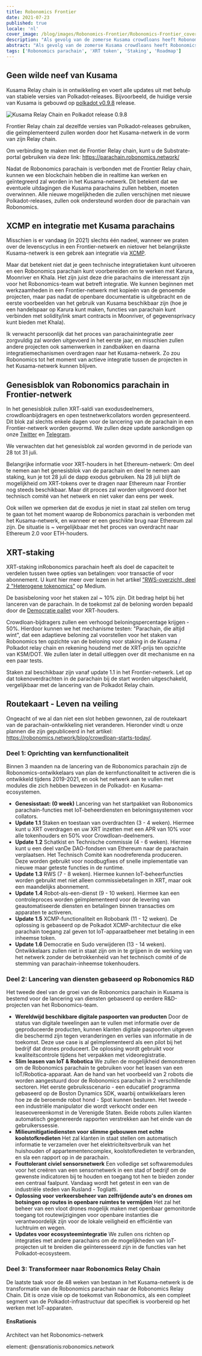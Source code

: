 ```yaml
---
title: Robonomics Frontier
date: 2021-07-23
published: true
locale: 'nl'
cover_image: /blog/images/Robonomics-Frontier/Robonomics-Frontier_cover_2_blog.jpg
description: "Als gevolg van de zomerse Kusama crowdloans heeft Robonomics de Top-10 projecten van het Polkadot ecosysteem bereikt. Voor de volgende golf van veilingen hebben de ontwikkelaars van het project besloten om een functioneel identiek netwerk te implementeren en te onderhouden."
abstract: "Als gevolg van de zomerse Kusama crowdloans heeft Robonomics de Top-10 projecten van het Polkadot ecosysteem bereikt. Voor de volgende golf van veilingen hebben de ontwikkelaars van het project besloten om een functioneel identiek netwerk te implementeren en te onderhouden — Frontier Relay chain, die geïntegreerd zal worden met de Robonomics parachain."
tags: ['Robonomics parachain', 'XRT token', 'Staking', 'Roadmap']
---
```


## Geen wilde neef van Kusama

Kusama Relay chain is in ontwikkeling en voert alle updates uit met behulp van stabiele versies van Polkadot-releases. Bijvoorbeeld, de huidige versie van Kusama is gebouwd op [polkadot v0.9.8](https://github.com/paritytech/polkadot/releases/tag/v0.9.8) release.

![Kusama Relay Chain en Polkadot release 0.9.8](/blog/images/Robonomics-Frontier/Kusama-Relay-Chain-and-Polkadot-release-0-9-8.jpg)

Frontier Relay chain zal dezelfde versies van Polkadot-releases gebruiken, die geïmplementeerd zullen worden door het Kusama-netwerk in de vorm van zijn Relay chain.

Om verbinding te maken met de Frontier Relay chain, kunt u de Substrate-portal gebruiken via deze link: https://parachain.robonomics.network/

Nadat de Robonomics parachain is verbonden met de Frontier Relay chain, kunnen we een blockchain hebben die in realtime kan werken en geïntegreerd zal worden in het Kusama-netwerk. Dit betekent dat we eventuele uitdagingen die Kusama parachains zullen hebben, moeten overwinnen. Alle nieuwe mogelijkheden die zullen verschijnen met nieuwe Polkadot-releases, zullen ook ondersteund worden door de parachain van Robonomics.

## XCMP en integratie met Kusama parachains

Misschien is er vandaag (in 2021) slechts één nadeel, wanneer we praten over de levenscyclus in een Frontier-netwerk en nietover het belangrijkste Kusama-netwerk is een gebrek aan integratie via [XCMP](https://wiki.polkadot.network/docs/learn-crosschain#overview-of-xcmp).

Maar dat betekent niet dat je geen technische integratietaken kunt uitvoeren en een Robonomics parachain kunt voorbereiden om te werken met Karura, Moonriver en Khala. Het zijn juist deze drie parachains die interessant zijn voor het Robonomics-team wat betreft integratie. We kunnen beginnen met werkzaamheden in een Frontier-netwerk met kopieën van de genoemde projecten, maar pas nadat de openbare documentatie is uitgebracht en de eerste voorbeelden van het gebruik van Kusama beschikbaar zijn (hoe je een handelspaar op Karura kunt maken, functies van parachain kunt verbinden met solidity/ink smart contracts in Moonriver, of gegevensprivacy kunt bieden met Khala).

Ik verwacht persoonlijk dat het proces van parachainintegratie zeer zorgvuldig zal worden uitgevoerd in het eerste jaar, en misschien zullen andere projecten ook samenwerken in zandbakken en daarna integratiemechanismen overdragen naar het Kusama-netwerk. Zo zou Robonomics tot het moment van actieve integratie tussen de projecten in het Kusama-netwerk kunnen blijven.

## Genesisblok van Robonomics parachain in Frontier-netwerk

In het genesisblok zullen XRT-saldi van exodusdeelnemers, crowdloanbijdragers en open testnetwerkcollators worden gepresenteerd. Dit blok zal slechts enkele dagen voor de lancering van de parachain in een Frontier-netwerk worden gevormd. We zullen deze update aankondigen op onze [Twitter](https://twitter.com/AIRA_Robonomics) en [Telegram](https://t.me/Robonomics_ann).

We verwachten dat het genesisblok zal worden gevormd in de periode van 28 tot 31 juli.

Belangrijke informatie voor XRT-houders in het Ethereum-netwerk: Om deel te nemen aan het genesisblok van de parachain en deel te nemen aan staking, kun je tot 28 juli de dapp exodus gebruiken. Na 28 juli blijft de mogelijkheid om XRT-tokens over te dragen naar Ethereum naar Frontier nog steeds beschikbaar. Maar dit proces zal worden uitgevoerd door het technisch comité van het netwerk en niet vaker dan eens per week.

Ook willen we opmerken dat de exodus je niet in staat zal stellen om terug te gaan tot het moment waarop de Robonomics parachain is verbonden met het Kusama-netwerk, en wanneer er een geschikte brug naar Ethereum zal zijn. De situatie is ~ vergelijkbaar met het proces van overdracht naar Ethereum 2.0 voor ETH-houders.

## XRT-staking

XRT-staking inRobonomics parachain heeft als doel de capaciteit te verdelen tussen twee opties van betalingen: voor transactie of voor abonnement. U kunt hier meer over lezen in het artikel ["RWS-overzicht, deel 2 "Heterogene tokenomics"](https://blog.aira.life/rws-overview-part-2-heterogeneous-tokenomics-afc209cc855) op Medium.

De basisbeloning voor het staken zal ~ 10% zijn. Dit bedrag helpt bij het lanceren van de parachain. In de toekomst zal de beloning worden bepaald door de [Democratie pallet](https://substrate.dev/rustdocs/latest/pallet_democracy/) voor XRT-houders.

Crowdloan-bijdragers zullen een verhoogd beloningspercentage krijgen - 50%. Hierdoor kunnen we het mechanisme testen: "Parachain, die altijd wint", dat een adaptieve beloning zal voorstellen voor het staken van Robonomics ten opzichte van de beloning voor staking in de Kusama / Polkadot relay chain en rekening houdend met de XRT-prijs ten opzichte van KSM/DOT. We zullen later in detail uitleggen over dit mechanisme en na een paar tests.

Staken zal beschikbaar zijn vanaf update 1.1 in het Frontier-netwerk. Let op dat tokenoverdrachten in de parachain bij de start worden uitgeschakeld, vergelijkbaar met de lancering van de Polkadot Relay chain.

## Routekaart - Leven na veiling

Ongeacht of we al dan niet een slot hebben gewonnen, zal de routekaart van de parachain-ontwikkeling niet veranderen. Hieronder vindt u onze plannen die zijn gepubliceerd in het artikel: https://robonomics.network/blog/crowdloan-starts-today/.

<TextCard>

### Deel 1: Oprichting van kernfunctionaliteit

Binnen 3 maanden na de lancering van de Robonomics parachain zijn de Robonomics-ontwikkelaars van plan de kernfunctionaliteit te activeren die is ontwikkeld tijdens 2019-2021, en ook het netwerk aan te vullen met modules die zich hebben bewezen in de Polkadot- en Kusama-ecosystemen.

* **Genesisstaat: (0 week)** Lancering van het startpakket van Robonomics parachain-functies met IoT-beheerdiensten en beloningssystemen voor collators.
* **Update 1.1** Staken en toestaan van overdrachten (3 - 4 weken). Hiermee kunt u XRT overdragen en uw XRT inzetten met een APR van 10% voor alle tokenhouders en 50% voor Crowdloan-deelnemers.
* **Update 1.2** Schatkist en Technische commissie (4 - 6 weken). Hiermee kunt u een deel vanDe DAO-fondsen van Ethereum naar de parachain verplaatsen. Het Technisch Comité kan noodreferenda produceren. Deze worden gebruikt voor noodbugfixes of snelle implementatie van nieuwe maar geteste functies in de runtime.
* **Update 1.3** RWS (7 - 8 weken). Hiermee kunnen IoT-beheerfuncties worden gebruikt met niet alleen commissiebetalingen in XRT, maar ook een maandelijks abonnement.
* **Update 1.4** Robot-als-een-dienst (9 - 10 weken). Hiermee kan een controleproces worden geïmplementeerd voor de levering van geautomatiseerde diensten en betalingen binnen transacties om apparaten te activeren.
* **Update 1.5** XCMP-functionaliteit en Robobank (11 - 12 weken). De oplossing is gebaseerd op de Polkadot XCMP-architectuur die elke parachain toegang zal geven tot IoT-apparaatbeheer met betaling in een inheemse token.
* **Update 1.6** Democratie en Sudo verwijderen (13 - 14 weken). Ontwikkelaars zullen niet in staat zijn om in te grijpen in de werking van het netwerk zonder de betrokkenheid van het technisch comité of de stemming van parachain-inheemse tokenhouders.

</TextCard>

<TextCard>

### Deel 2: Lancering van diensten gebaseerd op Robonomics R&D

Het tweede deel van de groei van de Robonomics parachain in Kusama is bestemd voor de lancering van diensten gebaseerd op eerdere R&D-projecten van het Robonomics-team.

* **Wereldwijd beschikbare digitale paspoorten van producten** Door de status van digitale tweelingen aan te vullen met informatie over de geproduceerde producten, kunnen klanten digitale paspoorten uitgeven die beschermd zijn tegen veranderingen en verlies van informatie in de toekomst. Deze use case is al geïmplementeerd als een pilot bij het bedrijf dat drones produceert. De oplossing wordt gebruikt voor kwaliteitscontrole tijdens het verpakken met videoregistratie.
* **Slim leasen van IoT & Robotica** We zullen de mogelijkheid demonstreren om de Robonomics parachain te gebruiken voor het leasen van een IoT/Robotica-apparaat. Aan de hand van het voorbeeld van 2 robots die worden aangestuurd door de Robonomics parachain in 2 verschillende sectoren. Het eerste gebruiksscenario - een educatief programma gebaseerd op de Boston Dynamics SDK, waarbij ontwikkelaars leren hoe ze de beroemde robot hond - Spot kunnen besturen. Het tweede - een industriële manipulator die wordt verkocht onder een leaseovereenkomst in de Verenigde Staten. Beide robots zullen klanten automatisch gegenereerde rapporten verstrekken aan het einde van de gebruikerssessie.
* **Milieumitigatiediensten voor slimme gebouwen met echte koolstofkredieten** Het zal klanten in staat stellen om automatisch informatie te verzamelen over het elektriciteitsverbruik van het huishouden of appartementencomplex, koolstofkredieten te verbranden, en sla een rapport op in de parachain.
* **Fouttolerant civiel sensorsnetwerk** Een volledige set softwaremodules voor het creëren van een sensornetwerk in een stad of bedrijf om de gewenste indicatoren bij te houden en toegang tot hen te bieden zonder een centraal faalpunt. Vandaag wordt het getest in een van de industriële steden van Rusland - Togliatti.
* **Oplossing voor verkeersbeheer van zelfrijdende auto's en drones om botsingen op routes in openbare ruimtes te vermijden** Het zal het beheer van een vloot drones mogelijk maken met openbaar gemonitorde toegang tot routewijzigingen voor openbare instanties die verantwoordelijk zijn voor de lokale veiligheid en efficiëntie van luchtruim en wegen.
* **Updates voor ecosysteemintegratie** We zullen ons richten op integraties met andere parachains om de mogelijkheden van IoT-projecten uit te breiden die geïnteresseerd zijn in de functies van het Polkadot-ecosysteem.

</TextCard>

<TextCard>

### Deel 3: Transformeer naar Robonomics Relay Chain

De laatste taak voor de 48 weken van bestaan in het Kusama-netwerk is de transformatie van de Robonomics parachain naar de Robonomics Relay Chain. Dit is onze visie op de toekomst van Robonomics, als een compleet segment van de Polkadot-infrastructuur dat specifiek is voorbereid op het werken met IoT-apparaten.

</TextCard>

<TextCard image="/avatars/Sergei-Lonshakov.jpg" back="transparent" imageSize="big" alignContentV="middle">

#### EnsRationis

Architect van het Robonomics-netwerk

element: @ensrationis:robonomics.network

</TextCard>
